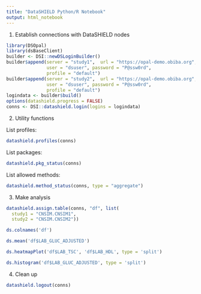 ```yaml
---
title: "DataSHIELD Python/R Notebook"
output: html_notebook
---
```


1. Establish connections with DataSHIELD nodes

```r
library(DSOpal)
library(dsBaseClient)
builder <- DSI::newDSLoginBuilder()
builder$append(server = "study1",  url = "https://opal-demo.obiba.org",
               user = "dsuser", password = "P@ssw0rd",
               profile = "default")
builder$append(server = "study2",  url = "https://opal-demo.obiba.org",
               user = "dsuser", password = "P@ssw0rd",
               profile = "default")
logindata <- builder$build()
options(datashield.progress = FALSE)
conns <- DSI::datashield.login(logins = logindata)
```

2. Utility functions

List profiles:

```r
datashield.profiles(conns)
```

List packages:

```r
datashield.pkg_status(conns)
```

List allowed methods:

```r
datashield.method_status(conns, type = "aggregate")
```

3. Make analysis

```r
datashield.assign.table(conns, "df", list(
  study1 = "CNSIM.CNSIM1",
  study2 = "CNSIM.CNSIM2"))
```

```r
ds.colnames('df')
```

```r
ds.mean('df$LAB_GLUC_ADJUSTED')
```

```r
ds.heatmapPlot('df$LAB_TSC', 'df$LAB_HDL', type = 'split')
```


```r
ds.histogram('df$LAB_GLUC_ADJUSTED', type = 'split')
```

4. Clean up


```r
datashield.logout(conns)
```